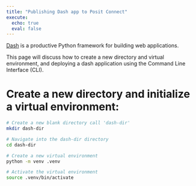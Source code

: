 ```yaml
---
title: "Publishing Dash app to Posit Connect"
execute: 
  echo: true
  eval: false
---
```


::: callout-note
[Dash](https://plotly.com/dash/) is a productive Python framework for building web applications.
:::

This page will discuss how to create a new directory and virtual environment, and deploying a dash application using the Command Line Interface (CLI).

# Create a new directory and initialize a virtual environment:

```bash
# Create a new blank directory call 'dash-dir'
mkdir dash-dir

# Navigate into the dash-dir directory
cd dash-dir

# Create a new virtual environment
python -m venv .venv

# Activate the virtual environment
source .venv/bin/activate
```
